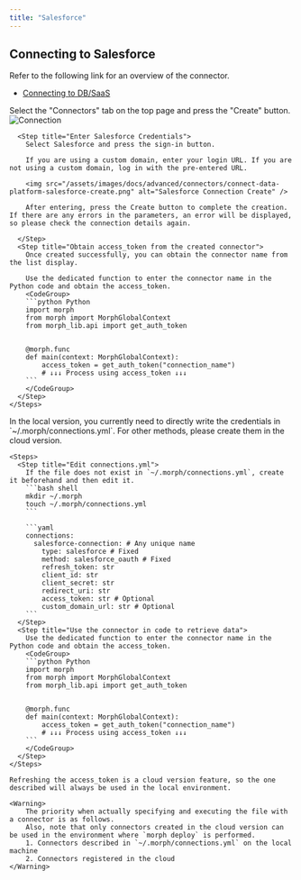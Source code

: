 ```yaml
---
title: "Salesforce"
---
```


## Connecting to Salesforce

Refer to the following link for an overview of the connector.

- [Connecting to DB/SaaS](/docs/en/develop/guides/integration)

<Tabs>
  <Tab title="Cloud Version">
    <Steps>
      <Step title="Create a Connector">
        Select the "Connectors" tab on the top page and press the "Create" button.
        <img src="/assets/images/docs/advanced/connectors/connect-data-platform-connection.png" alt="Connection" />
      </Step>

      <Step title="Enter Salesforce Credentials">
        Select Salesforce and press the sign-in button.

        If you are using a custom domain, enter your login URL. If you are not using a custom domain, log in with the pre-entered URL.

        <img src="/assets/images/docs/advanced/connectors/connect-data-platform-salesforce-create.png" alt="Salesforce Connection Create" />

        After entering, press the Create button to complete the creation. If there are any errors in the parameters, an error will be displayed, so please check the connection details again.

      </Step>
      <Step title="Obtain access_token from the created connector">
        Once created successfully, you can obtain the connector name from the list display.

        Use the dedicated function to enter the connector name in the Python code and obtain the access_token.
        <CodeGroup>
        ```python Python
        import morph
        from morph import MorphGlobalContext
        from morph_lib.api import get_auth_token


        @morph.func
        def main(context: MorphGlobalContext):
            access_token = get_auth_token("connection_name")
            # ↓↓↓ Process using access_token ↓↓↓
        ```
        </CodeGroup>
      </Step>
    </Steps>

  </Tab>
  <Tab title="Local Version">
    <Info>In the local version, you currently need to directly write the credentials in `~/.morph/connections.yml`. For other methods, please create them in the cloud version.</Info>

    <Steps>
      <Step title="Edit connections.yml">
        If the file does not exist in `~/.morph/connections.yml`, create it beforehand and then edit it.
        ```bash shell
        mkdir ~/.morph
        touch ~/.morph/connections.yml
        ```

        ```yaml
        connections:
          salesforce-connection: # Any unique name
            type: salesforce # Fixed
            method: salesforce_oauth # Fixed
            refresh_token: str
            client_id: str
            client_secret: str
            redirect_uri: str
            access_token: str # Optional
            custom_domain_url: str # Optional
        ```
      </Step>
      <Step title="Use the connector in code to retrieve data">
        Use the dedicated function to enter the connector name in the Python code and obtain the access_token.
        <CodeGroup>
        ```python Python
        import morph
        from morph import MorphGlobalContext
        from morph_lib.api import get_auth_token


        @morph.func
        def main(context: MorphGlobalContext):
            access_token = get_auth_token("connection_name")
            # ↓↓↓ Process using access_token ↓↓↓
        ```
        </CodeGroup>
      </Step>
    </Steps>

    Refreshing the access_token is a cloud version feature, so the one described will always be used in the local environment.

    <Warning>
        The priority when actually specifying and executing the file with a connector is as follows.
        Also, note that only connectors created in the cloud version can be used in the environment where `morph deploy` is performed.
        1. Connectors described in `~/.morph/connections.yml` on the local machine
        2. Connectors registered in the cloud
    </Warning>

  </Tab>
</Tabs>

